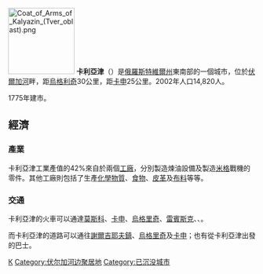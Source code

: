[[File:Coat_of_Arms_of_Kalyazin_(Tver_oblast).png|135px]]
{{coord|57|14|N|37|51|E|display=title}}
'''卡利亞津'''（{{lang-ru|Каля́зин}}）是[[俄羅斯|俄羅斯]][[特維爾州|特維爾州]]東南部的一個城市，位於[[伏爾加河|伏爾加河]]畔，距[[烏格利奇|烏格利奇]]30公里，距[[卡申_(特維爾州)|卡申]]25公里。2002年人口14,820人。

1775年建市。

==經濟==

=== 產業 ===
卡利亞津工業產值的42%來自於兩個[[工廠|工廠]]，分別製造煉油設備及製造[[米格|米格]]戰機的零件。其他工廠則包括了生產[[化學物質|化學物質]]、[[食物|食物]]、[[皮革|皮革]]及[[布料|布料]]等等。

=== 交通 ===
卡利亞津的火車可以通達[[莫斯科|莫斯科]]、[[卡申_(特維爾州)|卡申]]、[[烏格里奇|烏格里奇]]、[[雷宾斯克|雷賓斯克]]、{{link-en|桑科沃|Sonkovo}}、{{link-en|Savyolovo|Savyolovo}}。

而卡利亞津的道路可以通往[[謝爾吉耶夫鎮|謝爾吉耶夫鎮]]、[[烏格里奇|烏格里奇]]及[[卡申_(特維爾州)|卡申]]；也有從卡利亞津出發的巴士。

{{特維爾州城市}}
{{Authority control}}
[[Category:特維爾州城市|К]]
[[Category:伏尔加河边聚居地|Category:伏尔加河边聚居地]]
[[Category:已沉没城市|Category:已沉没城市]]